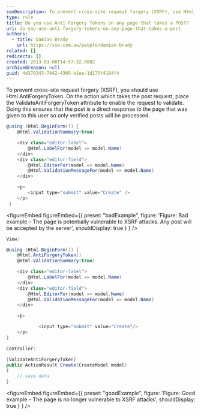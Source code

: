 ```yaml
---
seoDescription: To prevent cross-site request forgery (XSRF), use Html.AntiForgeryToken. On the action which takes the post request, place the [ValidateAntiForgeryToken] attribute to enable the request validation. This ensures that only verified posts are processed by the server.
type: rule
title: Do you use Anti Forgery Tokens on any page that takes a POST?
uri: do-you-use-anti-forgery-tokens-on-any-page-that-takes-a-post
authors:
  - title: Damian Brady
    url: https://ssw.com.au/people/damian-brady
related: []
redirects: []
created: 2013-03-08T14:57:32.000Z
archivedreason: null
guid: 4d370343-7442-4305-b1ee-1d175f4184f4
---
```


To prevent cross-site request forgery (XSRF), you should use Html.AntiForgeryToken. On the action which takes the post request, place the ValidateAntiForgeryToken attribute to enable the request to validate. Doing this ensures that the post is a direct response to the page that was given to this user so only verified posts will be processed.
```cs
@using (Html.BeginForm()) {
    @Html.ValidationSummary(true)

    <div class="editor-label">
        @Html.LabelFor(model => model.Name)
    </div>
    <div class="editor-field">
        @Html.EditorFor(model => model.Name)
        @Html.ValidationMessageFor(model => model.Name)
    </div>

    <p>
        <input type="submit" value="Create" />
    </p>
 }
```

<figureEmbed figureEmbed={{
  preset: "badExample",
  figure: 'Figure: Bad example – The page is potentially vulnerable to XSRF attacks. Any post will be accepted by the server',
  shouldDisplay: true
} } />


```cs
View:

@using (Html.BeginForm()) {
    @Html.AntiForgeryToken()
    @Html.ValidationSummary(true)

    <div class="editor-label">
        @Html.LabelFor(model => model.Name)
    </div>
    <div class="editor-field">
        @Html.EditorFor(model => model.Name)
        @Html.ValidationMessageFor(model => model.Name)
    </div>

    <p>

            <input type="submit" value="Create"/>
    </p>
}

Controller:

[ValidateAntiForgeryToken]
public ActionResult Create(CreateModel model)
{
    // save data
}
```

<figureEmbed figureEmbed={{
  preset: "goodExample",
  figure: 'Figure: Good example – The page is no longer vulnerable to XSRF attacks',
  shouldDisplay: true
} } />

